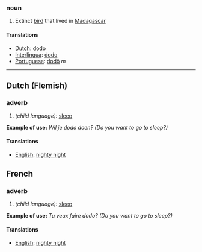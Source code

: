 ===noun===
# Extinct [[bird]] that lived in [[Madagascar]]

====Translations====
*[[Dutch]]: dodo
*[[Interlingua]]: [[dodo]]
*[[Portuguese]]: [[dodô]] ''m''

----
==Dutch (Flemish)==

===adverb===
# ''(child language):'' [[sleep]]
'''Example of use:''' ''Wil je dodo doen? (Do you want to go to sleep?)''

====Translations====
*[[English]]: [[nighty night]]

==French==

===adverb===
# ''(child language):'' [[sleep]]
'''Example of use:''' ''Tu veux faire dodo? (Do you want to go to sleep?)''

====Translations====
*[[English]]: [[nighty night]]